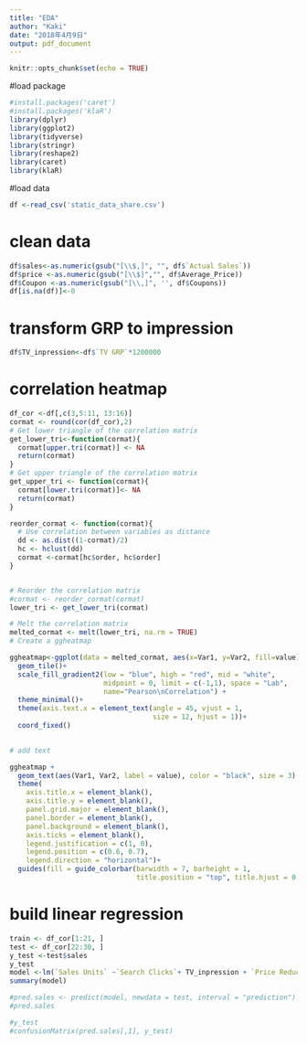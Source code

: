 ```yaml
---
title: "EDA"
author: "Kaki"
date: "2018年4月9日"
output: pdf_document
---
```


```r
knitr::opts_chunk$set(echo = TRUE)
```

#load package
```r
#install.packages('caret')
#install.packages('klaR')
library(dplyr)
library(ggplot2)
library(tidyverse)
library(stringr)
library(reshape2)
library(caret)
library(klaR)
```

#load data
```r
df <-read_csv('static_data_share.csv')
```
# clean data
```r
df$sales<-as.numeric(gsub("[\\$,]", "", df$`Actual Sales`))
df$price <-as.numeric(gsub("[\\$]","", df$Average_Price))
df$Coupon <-as.numeric(gsub("[\\,]", '', df$Coupons))
df[is.na(df)]<-0
```
# transform GRP to impression
```r
df$TV_inpression<-df$`TV GRP`*1200000 
```


# correlation heatmap
```r
df_cor <-df[,c(3,5:11, 13:16)]
cormat <- round(cor(df_cor),2)
# Get lower triangle of the correlation matrix
get_lower_tri<-function(cormat){
  cormat[upper.tri(cormat)] <- NA
  return(cormat)
}
# Get upper triangle of the correlation matrix
get_upper_tri <- function(cormat){
  cormat[lower.tri(cormat)]<- NA
  return(cormat)
}

reorder_cormat <- function(cormat){
  # Use correlation between variables as distance
  dd <- as.dist((1-cormat)/2)
  hc <- hclust(dd)
  cormat <-cormat[hc$order, hc$order]
}


# Reorder the correlation matrix
#cormat <- reorder_cormat(cormat)
lower_tri <- get_lower_tri(cormat)

# Melt the correlation matrix
melted_cormat <- melt(lower_tri, na.rm = TRUE)
# Create a ggheatmap

ggheatmap<-ggplot(data = melted_cormat, aes(x=Var1, y=Var2, fill=value)) + 
  geom_tile()+
  scale_fill_gradient2(low = "blue", high = "red", mid = "white", 
                       midpoint = 0, limit = c(-1,1), space = "Lab", 
                       name="Pearson\nCorrelation") +
  theme_minimal()+ 
  theme(axis.text.x = element_text(angle = 45, vjust = 1, 
                                   size = 12, hjust = 1))+
  coord_fixed()
  

# add text

ggheatmap + 
  geom_text(aes(Var1, Var2, label = value), color = "black", size = 3) +
  theme(
    axis.title.x = element_blank(),
    axis.title.y = element_blank(),
    panel.grid.major = element_blank(),
    panel.border = element_blank(),
    panel.background = element_blank(),
    axis.ticks = element_blank(),
    legend.justification = c(1, 0),
    legend.position = c(0.6, 0.7),
    legend.direction = "horizontal")+
  guides(fill = guide_colorbar(barwidth = 7, barheight = 1,
                               title.position = "top", title.hjust = 0.5))
```
# build linear regression
```r
train <- df_cor[1:21, ]
test <- df_cor[22:30, ]
y_test <-test$sales
y_test
model <-lm(`Sales Units` ~`Search Clicks`+ TV_inpression + `Price Reduction Units`+ `Trade Promotions Units`,data = train)
summary(model)

#pred.sales <- predict(model, newdata = test, interval = "prediction")
#pred.sales

#y_test
#confusionMatrix(pred.sales[,1], y_test)

```

